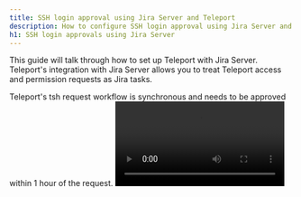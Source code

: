 ```yaml
---
title: SSH login approval using Jira Server and Teleport
description: How to configure SSH login approval using Jira Server and Teleport
h1: SSH login approvals using Jira Server
---
```


This guide will talk through how to set up Teleport with Jira Server. Teleport's integration with Jira Server allows you to treat Teleport access and permission requests as Jira tasks.

<Admonition type="note">
  Teleport's tsh request workflow is synchronous and needs to be approved within 1 hour of the request.
</Admonition>

<video controls>
  <source
    src="../../../img/enterprise/plugins/jira/jira-server.mp4"
    type="video/mp4"
  />

  <source
    src="../../../img/enterprise/plugins/jira/jira-server.webm"
    type="video/webm"
  />

  Your browser does not support the video tag.
</video>

## Setup

### Prerequisites

- A running Teleport Cluster
- Admin Privileges with access and control of [`tctl`](../../reference/cli.mdx#tctl)
- A Jira Server installation with owner privileges, specifically to set up webhooks, issue types, and workflows. This plugin has been tested with Jira Software 8.8.0

Teleport Cloud requires that plugins connect through the Proxy Service (`mytenant.teleport.sh:443`). Open Source and Enterprise installations can connect to the Auth Service (`auth.example.com:3025`) directly.

### Create a user and role for access

(!docs/pages/includes/plugins/rbac-update.mdx!)

### Export access-plugin certificate

(!docs/pages/includes/plugins/identity-export.mdx!)

We'll reference these files later when [configuring the plugins](#configuration-file).

### Setting up your Jira Server instance

#### Creating a project

The Teleport Jira plugin relies on your Jira project having a board with at least three statuses (columns): Pending, Approved, and Denied. It's therefore the easiest scenario to create a new Jira project for Teleport to use.

The specific type of project you choose when you create it doesn't matter, as long as you can setup a Kanban Board for it, but we recommend that you go with Kanban Software Development. This will reduce the amount of setup work you'll have to do and provide the board out of the box.

You'll need the project key for the Teleport plugin settings later on. It's usually a 3 character code for the project.

#### Setting up a request ID field on Jira

Teleport stores the request metadata in a special Jira custom field that must be named `teleportAccessRequestId`. To create that field, go to Administration -> Issues -> Custom Fields -> Add Custom Field.

Name the field `teleportAccessRequestId`, and choose Text Field (single line) as the field type. Assign the field to your project, or make it global. Teleport Access Request ID is an internal field and it's not supposed to be edited by users, so you can leave the Screens section blank. That means that the field won't show up in Jira's UI.

Go to Project Settings -> Fields and make sure that the `teleportAccessRequestId` field shows up on the list of fields available in this project.

#### Setting up the status board

The default Jira Software workflow has a different board setup than what Teleport needs, so we'll set up another workflow and assign that workflow to the project board.

Go to Administration -> Workflows. You can choose to add a new workflow (recommended), or edit the existing workflow. It will be called Software Simplified Workflow for Project NAME by default. It's only used in your single project, so it's safe to edit it.

Edit the workflow to have these three states:

1. Pending
2. Approved
3. Denied

The rules of the workflow must meet these requirements:

- New created issues should be in Pending state.
- It should be possible to move from Pending to Approved
- It should be possible to move from Pending to Declined.
- You can choose to make the workflow strict and restrict moving requests from Approved state to Declined state and vice versa, or leave that flexible. Teleport will only change the request status once, i.e. the first time the request is approved or denied on your Jira board.

With the Jira workflow editor, you can set up who can approve or deny an access request based on their Jira user permissions. We won't cover that in this guide as it mostly relates to Jira settings. By default Teleport will allow anyone who can use the workflow to approve or deny the request.

Go to your Project Settings -> Workflows, and make sure that the workflow that you just created or edited is applied to the project you'll use for Teleport integration.

### Setting up the webhook

Teleport Jira Plugin will listen for a webhook that Jira Server sends when a request is approved or denied. Go to Settings -> System -> Webhooks to set up the webhook. The webhook needs to be sent when issues are updated or deleted.


## Installing

We recommend installing Teleport plugins alongside the Teleport Proxy. This is an ideal
location as plugins have a low memory footprint, and will require both public internet access
and Teleport Auth Service access.

<Tabs>
<TabItem label="Download">
  ```code
  $ curl -L -O https://get.gravitational.com/teleport-access-jira-v(=teleport.plugin.version=)-linux-amd64-bin.tar.gz
  $ tar -xzf teleport-access-jira-v(=teleport.plugin.version=)-linux-amd64-bin.tar.gz
  $ cd teleport-access-jira
  $ ./install
  ```
</TabItem>
<TabItem label="From Source">
  To install from source you need `git` and `go` installed. If you do not have Go installed, visit the Go [downloads page](https://go.dev/dl/).

  ```code
  # Checkout teleport-plugins
  $ git clone https://github.com/gravitational/teleport-plugins.git
  $ cd teleport-plugins/access/jira
  $ make
  ```
Run `./install` from `teleport-jira` or place the executable in the appropriate `/usr/bin` or `/usr/local/bin` on the server installation.
</TabItem>
<TabItem label="Docker">
  ```code
  $ docker pull public.ecr.aws/gravitational/teleport-plugin-jira:(=teleport.plugin.version=)
  ```
</TabItem>
<TabItem label="Helm Chart">
  ```code
  $ helm repo add teleport https://charts.releases.teleport.dev/
  ```
</TabItem>
</Tabs>

<Details title="Installing via Helm?">
  ```code
  $ helm repo add teleport https://charts.releases.teleport.dev/
  $ helm install teleport-plugin-jira teleport/teleport-plugin-jira --values teleport-jira-helm.yaml
  ```
</Details>

## Configuration file

Depending on whether you are running the plugin as an executable in a
non-containerized environment or on Kubernetes, follow the appropriate
instructions for your environment to configure the plugin: 

<Tabs dropdownCaption="Environment type" dropDownSelected="Executable">
<TabItem 
label="Connect to the Proxy Service" 
options="Executable" 
>

The Teleport Jira plugin uses a config file in TOML format. Generate a
boilerplate config by running the following command:

```code
$ teleport-jira configure > teleport-jira.toml
$ sudo mv teleport-jira.toml /etc
```

By default, the Jira Teleport plugin will use a config in
`/etc/teleport-jira.toml`, and you can override it with `-c
config/file/path.toml` flag.

The configuration file will resemble the following:

```toml
(!examples/resources/plugins/teleport-jira-cloud.toml!)
```
</TabItem>
<TabItem 
label="Connect to the Auth Service" 
options="Executable" 
>

The Teleport Jira plugin uses a config file in TOML format. Generate a
boilerplate config by running the following command:

```code
$ teleport-jira configure > teleport-jira.toml
$ sudo mv teleport-jira.toml /etc
```

By default, the Jira Teleport plugin will use a config in
`/etc/teleport-jira.toml`, and you can override it with `-c
config/file/path.toml` flag.

The configuration file will resemble the following:

```toml
(!examples/resources/plugins/teleport-jira-self-hosted.toml!)
```
</TabItem>
<TabItem 
options="Helm Chart" 
label="Connect to the Proxy Service "
>

Create a file called `values.yaml` with the following content, which configures
the Helm chart for the plugin. It should resemble the following:

```yaml
(!examples/resources/plugins/teleport-jira-helm-cloud.yaml!)
```

Use the following command to create the Kubernetes secret referenced in the
values file from the identity file you generated earlier:

```console
kubectl create secret generic teleport-plugin-jira-identity --from-file=auth_id=auth.pem
```
</TabItem>
<TabItem 
options="Helm Chart" 
label="Connect to the Auth Service "
>

Create a file called `values.yaml` with the following content, which configures
the Helm chart for the plugin. It should resemble the following:

```yaml
(!examples/resources/plugins/teleport-jira-helm-self.yaml!)
```

Use the following command to create the Kubernetes secret referenced in the
values file from the identity file you generated earlier:

```console
kubectl create secret generic teleport-plugin-jira-identity --from-file=auth_id=auth.pem
```
</TabItem>
</Tabs>

The `[teleport]` section describes where the Teleport service is running, and what keys the plugin should use to authenticate itself. Use the keys that you've generated [above](#export-access-plugin-certificate).

The `[jira]` section requires a few things:

1. Your Jira Cloud or Jira Server URL. For Jira Cloud, it looks something like `yourcompany.atlassian.net`.
2. Your username on Jira, i.e. benarent **Note: Not your email address.**
3. Your Jira API token. **For Jira Server, this is a password. It's a good idea to create a separate user record with permissions limited to accessing this particular project board, and use this with the bot.**
4. And the Jira Project key, available in Project settings.

The `[http]` setting block describes how the Plugin's HTTP server works. The HTTP server is responsible for listening for updates from Jira, and processing updates, like when someone drags a task from Inbox to Approved column.

You must provide an address the server should listen on, and a certificate to use, unless you plan on running with `--insecure-no-tls`, which we don't recommend in production.

## Testing

You should be able to run the Teleport plugin now!

```code
$ teleport-jira start
# INFO   Starting Teleport Access JIRAbot 0.1.0-alpha.3:teleport-jira-v0.1.0-alpha.3-0-gea1ef8e jira/app.go:74
# DEBU   Checking Teleport server version jira/app.go:150
# DEBU   Starting JIRA API health check... jira/app.go:111
# DEBU   Checking out JIRA project... jira/bot.go:145
# DEBU   Found project "TEL1": "Tel-kb" jira/bot.go:150
# DEBU   Checking out JIRA project permissions... jira/bot.go:152
# DEBU   JIRA API health check finished ok jira/app.go:117
# DEBU   Starting secure HTTPS server on 66.66.66.66:8081 utils/http.go:235
# DEBU   Watcher connected access/service_job.go:62
```

The log output should look familiar to what the Teleport service logs. You should see that it connected to Teleport and is listening for new Teleport requests and Jira webhooks.

Go ahead and test it:

```code
$ tsh login --request-roles=admin
```

That should create a new permission request on Teleport (you can test if it did with `tctl request ls` ), and you should see a new task on your Jira project board.

### Set up systemd

In production, we recommend starting the Teleport plugin daemon via an init system like systemd.
Here's the recommended Teleport plugin service unit file for systemd:

```ini
(!examples/systemd/plugins/teleport-jira.service!)
```

Save this as `teleport-jira.service`.

## Audit log

The plugin will let anyone with access to the Jira board approve or deny requests, so it's important to review Teleport's audit log.

## Feedback

If you have any issues with this plugin please create an [issue here](https://github.com/gravitational/teleport-plugins/issues/new).
